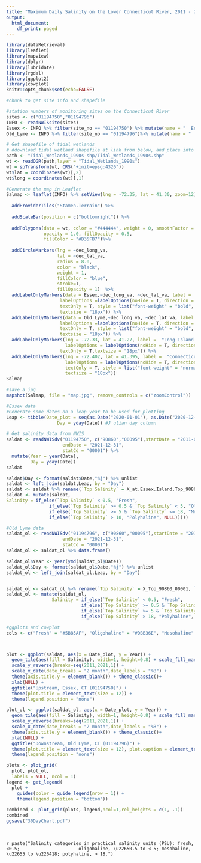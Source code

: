 ```yaml
---
title: "Maximum Daily Salinity on the Lower Connecticut River, 2011 - 2021"
output:
  html_document:
    df_print: paged
---
```



```r
library(dataRetrieval)
library(leaflet)
library(mapview)
library(dplyr)
library(lubridate)
library(rgdal)
library(ggplot2)
library(cowplot)
knitr::opts_chunk$set(echo=FALSE)
```


```r
#chunk to get site info and shapefile

#station numbers of monitoring sites on the Connecticut River
sites <- c("01194750","01194796")
INFO <- readNWISsite(sites)
Essex <- INFO %>% filter(site_no == "01194750") %>% mutate(name = "  Essex")
Old_Lyme <- INFO %>% filter(site_no == "01194796")%>% mutate(name = "  Old Lyme")

# Get shapefile of tidal wetlands
# #download tidal wetland shapefile at link from below, and place into the RStudio project directory https://ct-deep-gis-open-data-website-ctdeep.hub.arcgis.com/datasets/CTDEEP::tidal-wetlands-1990s/about
path <- "Tidal_Wetlands_1990s-shp/Tidal_Wetlands_1990s.shp"
wt <- readOGR(path,layer = "Tidal_Wetlands_1990s") 
wt = spTransform(wt, CRS("+init=epsg:4326"))
wt$lat = coordinates(wt)[,2]
wt$long = coordinates(wt)[,1]
```


```r
#Generate the map in Leaflet
Salmap <- leaflet(INFO) %>% setView(lng = -72.35, lat = 41.30, zoom=12) %>%
  
  addProviderTiles("Stamen.Terrain") %>%
  
  addScaleBar(position = c("bottomright")) %>% 
  
  addPolygons(data = wt, color = "#444444", weight = 0, smoothFactor = 0.5, 
              opacity = 1.0, fillOpacity = 0.5,
              fillColor = "#D35FB7")%>%
 
  addCircleMarkers(lng = ~dec_long_va, 
                   lat = ~dec_lat_va,  
                   radius = 8.0,
                   color = "black",
                   weight = 1, 
                   fillColor = "blue",
                   stroke=T,
                   fillOpacity = 1)  %>% 
  addLabelOnlyMarkers(data = Essex,~dec_long_va, ~dec_lat_va, label =  ~name, 
                    labelOptions =labelOptions(noHide = T, direction = 'top', 
                    textOnly = T, style = list("font-weight" = "bold", padding = "3px 8px"), 
                    textsize = "18px")) %>% 
  addLabelOnlyMarkers(data = Old_Lyme,~dec_long_va, ~dec_lat_va, label =  ~name, 
                    labelOptions =labelOptions(noHide = T, direction = 'bottom', 
                    textOnly = T, style = list("font-weight" = "bold", padding = "3px 8px"), 
                    textsize = "18px")) %>% 
  addLabelOnlyMarkers(lng = -72.33, lat = 41.27, label =  "Long Island Sound", 
                      labelOptions = labelOptions(noHide = T, direction = 'bottom', 
                    textOnly = T,textsize = "18px")) %>% 
  addLabelOnlyMarkers(lng = -72.402, lat = 41.395, label =  "Connecticut River", 
                      labelOptions = labelOptions(noHide = T, direction = 'bottom', 
                      textOnly = T, style = list("font-weight" = "normal", padding = "3px 8px"), 
                      textsize = "18px")) 
Salmap 

#save a jpg
mapshot(Salmap, file = "map.jpg", remove_controls = c("zoomControl"))
```
```r
#Essex data
#Generate some dates on a leap year to be used for plotting
Leap <- tibble(Date_plot = seq(as.Date("2020-01-01"), as.Date("2020-12-31"), by="days"),
                   Day = yday(Date)) #J ulian day column

# Get salinity data from NWIS
saldat <- readNWISdv("01194750", c("90860","00095"),startDate = "2011-01-01",
                     endDate = "2021-12-31",
                     statCd = "00001") %>%
  mutate(Year = year(Date),
         Day = yday(Date))
saldat

saldat$Day <- format(saldat$Date,"%j") %>% unlist
saldat <- left_join(saldat,Leap, by = "Day") 
saldat <- saldat %>% rename(`Top Salinity` = X_at.Essex.Island.Top_90860_00001, `Bottom Salinity` = X_at.Essex.Island.Bottom_90860_00001)
saldat <- mutate(saldat, 
Salinity = if_else(`Top Salinity` < 0.5, "Fresh",
                if_else(`Top Salinity` >= 0.5 & `Top Salinity` < 5, "Oligohaline",
                if_else(`Top Salinity` >= 5 & `Top Salinity` <= 18, "Mesohaline",
                if_else(`Top Salinity` > 18, "Polyhaline", NULL)))))

#Old_Lyme data
saldat_ol <- readNWISdv("01194796", c("90860","00095"),startDate = "2011-01-01",
                     endDate = "2021-12-31",
                     statCd = "00001")
saldat_ol <- saldat_ol %>% data.frame()

saldat_ol$Year <- year(ymd(saldat_ol$Date))
saldat_ol$Day <- format(saldat_ol$Date,"%j") %>% unlist
saldat_ol <- left_join(saldat_ol,Leap, by = "Day") 


saldat_ol <- saldat_ol %>% rename(`Top Salinity` = X_Top_90860_00001, `Bottom Salinity` = X_Bottom_90860_00001)
saldat_ol <- mutate(saldat_ol, 
                 Salinity = if_else(`Top Salinity` < 0.5, "Fresh",
                            if_else(`Top Salinity` >= 0.5 & `Top Salinity` < 5, "Oligohaline",
                            if_else(`Top Salinity` >= 5 & `Top Salinity` <= 18, "Mesohaline",
                            if_else(`Top Salinity` > 18, "Polyhaline", NULL))))) 


```

```r
#ggplots and cowplot
cols <- c("Fresh" = "#5B85AF", "Oligohaline" = "#DBB36E", "Mesohaline" = "#CC8550", "Polyhaline" = "#D05700")



plot <- ggplot(saldat, aes(x = Date_plot, y = Year)) + 
  geom_tile(aes(fill = Salinity), width=1, height=0.8) + scale_fill_manual(values = cols) +
  scale_y_reverse(breaks=seq(2011,2021,1)) + 
  scale_x_date(date_breaks = "2 month",date_labels = "%B") +
  theme(axis.title.y = element_blank()) + theme_classic()+
  xlab(NULL) + 
  ggtitle("Upstream, Essex, CT (01194750)") +
  theme(plot.title = element_text(size = 12)) +
  theme(legend.position = "none") 

plot_ol <- ggplot(saldat_ol, aes(x = Date_plot, y = Year)) + 
  geom_tile(aes(fill = Salinity), width=1, height=0.8) + scale_fill_manual(values = cols) +
  scale_y_reverse(breaks=seq(2011,2021,1)) + 
  scale_x_date(date_breaks = "2 month",date_labels = "%B") +
  theme(axis.title.y = element_blank()) + theme_classic()+
  xlab(NULL) +  
  ggtitle("Downstream, Old Lyme, CT (01194796)") + 
  theme(plot.title = element_text(size = 12), plot.caption = element_text(hjust = 0, face = "italic")) +
  theme(legend.position = "none") 

plots <- plot_grid(
  plot, plot_ol, 
  labels = NULL, ncol = 1)
legend <- get_legend(
  plot +
    guides(color = guide_legend(nrow = 1)) +
    theme(legend.position = "bottom")) 

combined <- plot_grid(plots, legend,ncol=1,rel_heights = c(1, .1))
combined 
ggsave("30DayChart.pdf")


```
$~$
$~$
$~$


`r paste("Salinity categories in practical salinity units (PSU): fresh, <0.5;
                     oligohaline, \u22650.5 to < 5; mesohaline, \u22655 to \u226418; polyhaline, > 18.")`


